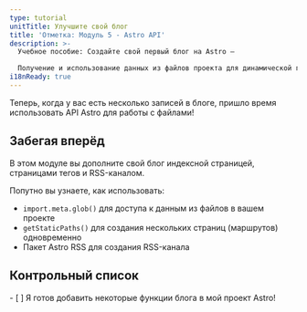 ```yaml
---
type: tutorial
unitTitle: Улучшите свой блог
title: 'Отметка: Модуль 5 - Astro API'
description: >-
  Учебное пособие: Создайте свой первый блог на Astro —

  Получение и использование данных из файлов проекта для динамической генерации страниц
i18nReady: true
---
```




Теперь, когда у вас есть несколько записей в блоге, пришло время использовать API Astro для работы с файлами!

## Забегая вперёд

В этом модуле вы дополните свой блог индексной страницей, страницами тегов и RSS-каналом. 

Попутно вы узнаете, как использовать:
- `import.meta.glob()` для доступа к данным из файлов в вашем проекте
- `getStaticPaths()` для создания нескольких страниц (маршрутов) одновременно
- Пакет Astro RSS для создания RSS-канала



<Box icon="check-list">

## Контрольный список

<Checklist>
- [ ] Я готов добавить некоторые функции блога в мой проект Astro!
</Checklist>
</Box>
